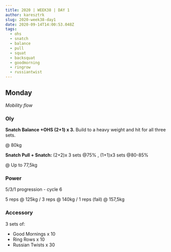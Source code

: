 ```yaml
---
title: 2020 | WEEK38 | DAY 1
author: karesztrk
slug: 2020-week38-day1
date: 2020-09-14T14:00:53.048Z
tags:
  - ohs
  - snatch
  - balance
  - pull
  - squat
  - backsquat
  - goodmorning
  - ringrow
  - russiantwist
---
```


## Monday

_Mobility flow_

### Oly

**Snatch Balance +OHS (2+1) x 3.** Build to a heavy weight and hit for all three sets.

@ 80kg

**Snatch Pull + Snatch:** (2+2)x 3 sets @75% , (1+1)x3 sets @80-85%

@ Up to 77,5kg

### Power

5/3/1 progression - cycle 6

5 reps @ 125kg / 3 reps @ 140kg / 1 reps (fail) @ 157,5kg

### Accessory

3 sets of:

- Good Mornings x 10
- Ring Rows x 10
- Russian Twists x 30
